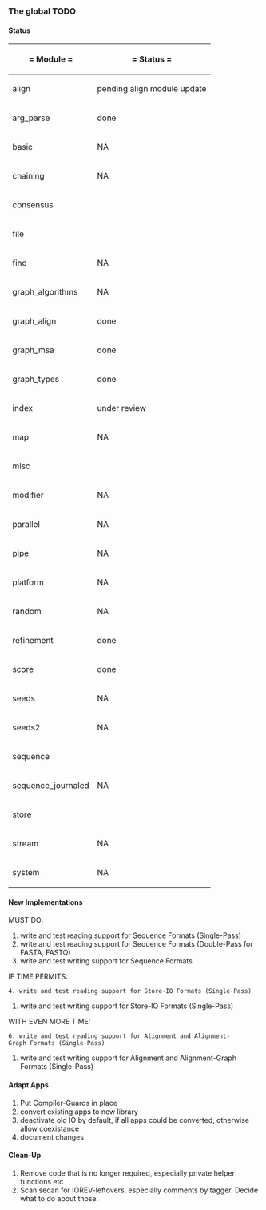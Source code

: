 
=== The global TODO ===

==== Status ====

{| border=1 class="simple"
!= Module =
!= Status =
|- 
|  align 
|  pending align module update
|- 
|  arg_parse 
|  done 
|- 
|  basic 
|  NA 
|- 
|  chaining 
|  NA 
|- 
|  consensus 
|  
|- 
|  file 
|  
|- 
|  find 
|  NA 
|- 
|  graph_algorithms 
|  NA 
|- 
|  graph_align 
|  done 
|- 
|  graph_msa 
|  done 
|- 
|  graph_types 
|  done 
|- 
|  index 
|  under review 
|- 
|  map 
|  NA 
|- 
|  misc 
|  
|- 
|  modifier 
|  NA 
|- 
|  parallel 
|  NA 
|- 
|  pipe 
|  NA 
|- 
|  platform 
|  NA 
|- 
|  random 
|  NA 
|- 
|  refinement 
|  done 
|- 
|  score 
|  done 
|- 
|  seeds 
|  NA 
|- 
|  seeds2 
|  NA 
|- 
|  sequence 
|  
|- 
|  sequence_journaled 
|  NA 
|- 
|  store 
|  
|- 
|  stream 
|  NA 
|- 
|  system 
|  NA 
|}


==== New Implementations ====

MUST DO:
#write and test reading support for Sequence Formats (Single-Pass)
#write and test reading support for Sequence Formats (Double-Pass for FASTA, FASTQ)
#write and test writing support for Sequence Formats

IF TIME PERMITS:
 4. write and test reading support for Store-IO Formats (Single-Pass)
#write and test writing support for Store-IO Formats (Single-Pass)

WITH EVEN MORE TIME:
 6. write and test reading support for Alignment and Alignment-Graph Formats (Single-Pass)
#write and test writing support for Alignment and Alignment-Graph Formats (Single-Pass)

==== Adapt Apps ====

#Put Compiler-Guards in place
#convert existing apps to new library
#deactivate old IO by default, if all apps could be converted, otherwise allow coexistance
#document changes

==== Clean-Up ====

#Remove code that is no longer required, especially private helper functions etc
#Scan seqan for IOREV-leftovers, especially comments by tagger. Decide what to do about those.



{{TracNotice|{{PAGENAME}}}}
